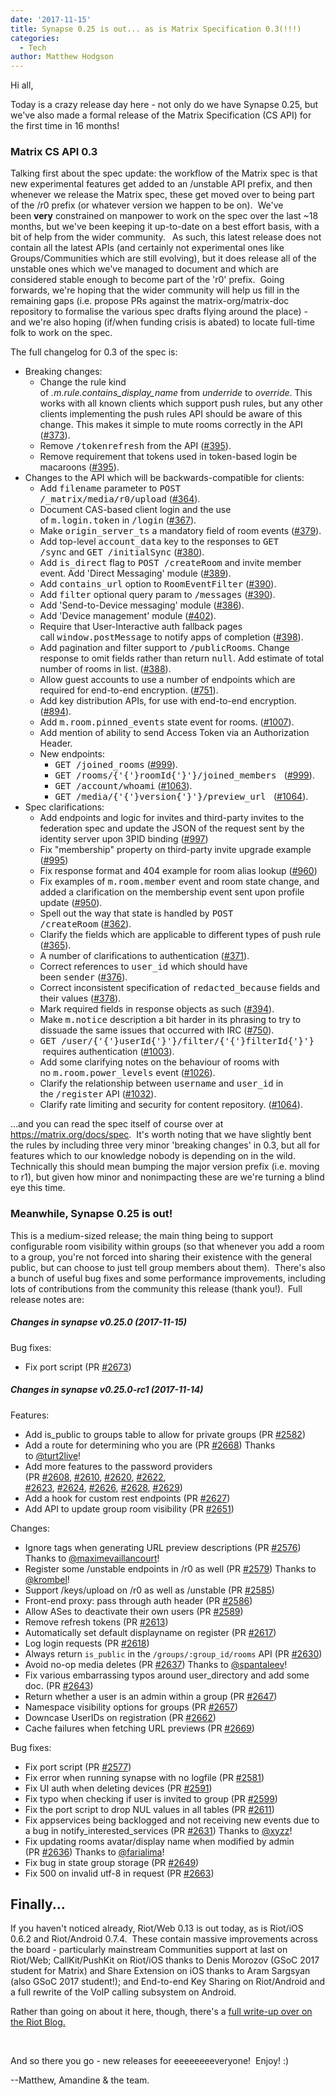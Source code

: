 ```yaml
---
date: '2017-11-15'
title: Synapse 0.25 is out... as is Matrix Specification 0.3(!!!)
categories:
  - Tech
author: Matthew Hodgson
---
```


Hi all,

Today is a crazy release day here - not only do we have Synapse 0.25, but we've also made a formal release of the Matrix Specification (CS API) for the first time in 16 months!
<h3>Matrix CS API 0.3</h3>
Talking first about the spec update: the workflow of the Matrix spec is that new experimental features get added to an /unstable API prefix, and then whenever we release the Matrix spec, these get moved over to being part of the /r0 prefix (or whatever version we happen to be on).  We've been <strong>very</strong> constrained on manpower to work on the spec over the last ~18 months, but we've been keeping it up-to-date on a best effort basis, with a bit of help from the wider community.  <b> </b>As such, this latest release does not contain all the latest APIs (and certainly not experimental ones like Groups/Communities which are still evolving), but it does release all of the unstable ones which we've managed to document and which are considered stable enough to become part of the 'r0' prefix.  Going forwards, we're hoping that the wider community will help us fill in the remaining gaps (i.e. propose PRs against the matrix-org/matrix-doc repository to formalise the various spec drafts flying around the place) - and we're also hoping (if/when funding crisis is abated) to locate full-time folk to work on the spec.

The full changelog for 0.3 of the spec is:
<ul class="simple">
 	<li>Breaking changes:
<ul>
 	<li>Change the rule kind of <cite>.m.rule.contains_display_name</cite> from <cite>underride</cite> to <cite>override</cite>. This works with all known clients which support push rules, but any other clients implementing the push rules API should be aware of this change. This makes it simple to mute rooms correctly in the API (<a class="reference external" href="https://github.com/matrix-org/matrix-doc/pull/373">#373</a>).</li>
 	<li>Remove <tt class="docutils literal">/tokenrefresh</tt> from the API (<a class="reference external" href="https://github.com/matrix-org/matrix-doc/pull/395">#395</a>).</li>
 	<li>Remove requirement that tokens used in token-based login be macaroons (<a class="reference external" href="https://github.com/matrix-org/matrix-doc/pull/395">#395</a>).</li>
</ul>
</li>
 	<li>Changes to the API which will be backwards-compatible for clients:
<ul>
 	<li>Add <tt class="docutils literal">filename</tt> parameter to <tt class="docutils literal">POST /_matrix/media/r0/upload</tt> (<a class="reference external" href="https://github.com/matrix-org/matrix-doc/pull/364">#364</a>).</li>
 	<li>Document CAS-based client login and the use of <tt class="docutils literal">m.login.token</tt> in <tt class="docutils literal">/login</tt> (<a class="reference external" href="https://github.com/matrix-org/matrix-doc/pull/367">#367</a>).</li>
 	<li>Make <tt class="docutils literal">origin_server_ts</tt> a mandatory field of room events (<a class="reference external" href="https://github.com/matrix-org/matrix-doc/pull/370">#379</a>).</li>
 	<li>Add top-level <tt class="docutils literal">account_data</tt> key to the responses to <tt class="docutils literal">GET /sync</tt> and <tt class="docutils literal">GET /initialSync</tt> (<a class="reference external" href="https://github.com/matrix-org/matrix-doc/pull/380">#380</a>).</li>
 	<li>Add <tt class="docutils literal">is_direct</tt> flag to <tt class="docutils literal">POST /createRoom</tt> and invite member event. Add 'Direct Messaging' module (<a class="reference external" href="https://github.com/matrix-org/matrix-doc/pull/389">#389</a>).</li>
 	<li>Add <tt class="docutils literal">contains_url</tt> option to <tt class="docutils literal">RoomEventFilter</tt> (<a class="reference external" href="https://github.com/matrix-org/matrix-doc/pull/390">#390</a>).</li>
 	<li>Add <tt class="docutils literal">filter</tt> optional query param to <tt class="docutils literal">/messages</tt> (<a class="reference external" href="https://github.com/matrix-org/matrix-doc/pull/390">#390</a>).</li>
 	<li>Add 'Send-to-Device messaging' module (<a class="reference external" href="https://github.com/matrix-org/matrix-doc/pull/386">#386</a>).</li>
 	<li>Add 'Device management' module (<a class="reference external" href="https://github.com/matrix-org/matrix-doc/pull/402">#402</a>).</li>
 	<li>Require that User-Interactive auth fallback pages call <tt class="docutils literal">window.postMessage</tt> to notify apps of completion (<a class="reference external" href="https://github.com/matrix-org/matrix-doc/pull/398">#398</a>).</li>
 	<li>Add pagination and filter support to <tt class="docutils literal">/publicRooms</tt>. Change response to omit fields rather than return <tt class="docutils literal">null</tt>. Add estimate of total number of rooms in list. (<a class="reference external" href="https://github.com/matrix-org/matrix-doc/pull/388">#388</a>).</li>
 	<li>Allow guest accounts to use a number of endpoints which are required for end-to-end encryption. (<a class="reference external" href="https://github.com/matrix-org/matrix-doc/pull/751">#751</a>).</li>
 	<li>Add key distribution APIs, for use with end-to-end encryption. (<a class="reference external" href="https://github.com/matrix-org/matrix-doc/pull/894">#894</a>).</li>
 	<li>Add <tt class="docutils literal">m.room.pinned_events</tt> state event for rooms. (<a class="reference external" href="https://github.com/matrix-org/matrix-doc/pull/1007">#1007</a>).</li>
 	<li>Add mention of ability to send Access Token via an Authorization Header.</li>
 	<li>New endpoints:
<ul>
 	<li><tt class="docutils literal">GET /joined_rooms</tt> (<a class="reference external" href="https://github.com/matrix-org/matrix-doc/pull/999">#999</a>).</li>
 	<li><tt class="docutils literal">GET <span class="pre">/rooms/{'{'}roomId{'}'}/joined_members</span>
</tt> (<a class="reference external" href="https://github.com/matrix-org/matrix-doc/pull/999">#999</a>).</li>
 	<li><tt class="docutils literal">GET /account/whoami</tt> (<a class="reference external" href="https://github.com/matrix-org/matrix-doc/pull/1063">#1063</a>).</li>
 	<li><tt class="docutils literal">GET <span class="pre">/media/{'{'}version{'}'}/preview_url</span>
</tt> (<a class="reference external" href="https://github.com/matrix-org/matrix-doc/pull/1064">#1064</a>).</li>
</ul>
</li>
</ul>
</li>
 	<li>Spec clarifications:
<ul>
 	<li>Add endpoints and logic for invites and third-party invites to the federation spec and update the JSON of the request sent by the identity server upon 3PID binding (<a class="reference external" href="https://github.com/matrix-org/matrix-doc/pull/997">#997</a>)</li>
 	<li>Fix "membership" property on third-party invite upgrade example (<a class="reference external" href="https://github.com/matrix-org/matrix-doc/pull/995">#995</a>)</li>
 	<li>Fix response format and 404 example for room alias lookup (<a class="reference external" href="https://github.com/matrix-org/matrix-doc/pull/960">#960</a>)</li>
 	<li>Fix examples of <tt class="docutils literal">m.room.member</tt> event and room state change, and added a clarification on the membership event sent upon profile update (<a class="reference external" href="https://github.com/matrix-org/matrix-doc/pull/950">#950</a>).</li>
 	<li>Spell out the way that state is handled by <tt class="docutils literal">POST /createRoom</tt> (<a class="reference external" href="https://github.com/matrix-org/matrix-doc/pull/362">#362</a>).</li>
 	<li>Clarify the fields which are applicable to different types of push rule (<a class="reference external" href="https://github.com/matrix-org/matrix-doc/pull/365">#365</a>).</li>
 	<li>A number of clarifications to authentication (<a class="reference external" href="https://github.com/matrix-org/matrix-doc/pull/371">#371</a>).</li>
 	<li>Correct references to <tt class="docutils literal">user_id</tt> which should have been <tt class="docutils literal">sender</tt> (<a class="reference external" href="https://github.com/matrix-org/matrix-doc/pull/376">#376</a>).</li>
 	<li>Correct inconsistent specification of <tt class="docutils literal">redacted_because</tt> fields and their values (<a class="reference external" href="https://github.com/matrix-org/matrix-doc/pull/378">#378</a>).</li>
 	<li>Mark required fields in response objects as such (<a class="reference external" href="https://github.com/matrix-org/matrix-doc/pull/394">#394</a>).</li>
 	<li>Make <tt class="docutils literal">m.notice</tt> description a bit harder in its phrasing to try to dissuade the same issues that occurred with IRC (<a class="reference external" href="https://github.com/matrix-org/matrix-doc/pull/750">#750</a>).</li>
 	<li><tt class="docutils literal">GET <span class="pre">/user/{'{'}userId{'}'}/filter/{'{'}filterId{'}'}</span>
</tt> requires authentication (<a class="reference external" href="https://github.com/matrix-org/matrix-doc/pull/1003">#1003</a>).</li>
 	<li>Add some clarifying notes on the behaviour of rooms with no <tt class="docutils literal">m.room.power_levels</tt> event (<a class="reference external" href="https://github.com/matrix-org/matrix-doc/pull/1026">#1026</a>).</li>
 	<li>Clarify the relationship between <tt class="docutils literal">username</tt> and <tt class="docutils literal">user_id</tt> in the <tt class="docutils literal">/register</tt> API (<a class="reference external" href="https://github.com/matrix-org/matrix-doc/pull/1032">#1032</a>).</li>
 	<li>Clarify rate limiting and security for content repository. (<a class="reference external" href="https://github.com/matrix-org/matrix-doc/pull/1064">#1064</a>).</li>
</ul>
</li>
</ul>
...and you can read the spec itself of course over at <a href="https://matrix.org/docs/spec">https://matrix.org/docs/spec</a>.  It's worth noting that we have slightly bent the rules by including three very minor 'breaking changes' in 0.3, but all for features which to our knowledge nobody is depending on in the wild.  Technically this should mean bumping the major version prefix (i.e. moving to r1), but given how minor and nonimpacting these are we're turning a blind eye this time.
<h3>Meanwhile, Synapse 0.25 is out!</h3>
This is a medium-sized release; the main thing being to support configurable room visibility within groups (so that whenever you add a room to a group, you're not forced into sharing their existence with the general public, but can choose to just tell group members about them).  There's also a bunch of useful bug fixes and some performance improvements, including lots of contributions from the community this release (thank you!).  Full release notes are:
<h5>Changes in synapse v0.25.0 (2017-11-15)</h5>
Bug fixes:
<ul>
 	<li>Fix port script (PR <a class="issue-link js-issue-link" href="https://github.com/matrix-org/synapse/pull/2673" data-error-text="Failed to load issue title" data-id="273841564" data-permission-text="Issue title is private" data-url="https://github.com/matrix-org/synapse/issues/2673">#2673</a>)</li>
</ul>
<h5>Changes in synapse v0.25.0-rc1 (2017-11-14)</h5>
Features:
<ul>
 	<li>Add is_public to groups table to allow for private groups (PR <a class="issue-link js-issue-link" href="https://github.com/matrix-org/synapse/pull/2582" data-error-text="Failed to load issue title" data-id="268816516" data-permission-text="Issue title is private" data-url="https://github.com/matrix-org/synapse/issues/2582">#2582</a>)</li>
 	<li>Add a route for determining who you are (PR <a class="issue-link js-issue-link" href="https://github.com/matrix-org/synapse/pull/2668" data-error-text="Failed to load issue title" data-id="273327989" data-permission-text="Issue title is private" data-url="https://github.com/matrix-org/synapse/issues/2668">#2668</a>) Thanks to <a class="user-mention" href="https://github.com/turt2live">@turt2live</a>!</li>
 	<li>Add more features to the password providers (PR <a class="issue-link js-issue-link" href="https://github.com/matrix-org/synapse/pull/2608" data-error-text="Failed to load issue title" data-id="269913170" data-permission-text="Issue title is private" data-url="https://github.com/matrix-org/synapse/issues/2608">#2608</a>, <a class="issue-link js-issue-link" href="https://github.com/matrix-org/synapse/pull/2610" data-error-text="Failed to load issue title" data-id="269969920" data-permission-text="Issue title is private" data-url="https://github.com/matrix-org/synapse/issues/2610">#2610</a>, <a class="issue-link js-issue-link" href="https://github.com/matrix-org/synapse/pull/2620" data-error-text="Failed to load issue title" data-id="270352778" data-permission-text="Issue title is private" data-url="https://github.com/matrix-org/synapse/issues/2620">#2620</a>, <a class="issue-link js-issue-link" href="https://github.com/matrix-org/synapse/pull/2622" data-error-text="Failed to load issue title" data-id="270373940" data-permission-text="Issue title is private" data-url="https://github.com/matrix-org/synapse/issues/2622">#2622</a>,
<a class="issue-link js-issue-link" href="https://github.com/matrix-org/synapse/pull/2623" data-error-text="Failed to load issue title" data-id="270374613" data-permission-text="Issue title is private" data-url="https://github.com/matrix-org/synapse/issues/2623">#2623</a>, <a class="issue-link js-issue-link" href="https://github.com/matrix-org/synapse/pull/2624" data-error-text="Failed to load issue title" data-id="270374846" data-permission-text="Issue title is private" data-url="https://github.com/matrix-org/synapse/issues/2624">#2624</a>, <a class="issue-link js-issue-link" href="https://github.com/matrix-org/synapse/pull/2626" data-error-text="Failed to load issue title" data-id="270676451" data-permission-text="Issue title is private" data-url="https://github.com/matrix-org/synapse/issues/2626">#2626</a>, <a class="issue-link js-issue-link" href="https://github.com/matrix-org/synapse/pull/2628" data-error-text="Failed to load issue title" data-id="270677175" data-permission-text="Issue title is private" data-url="https://github.com/matrix-org/synapse/issues/2628">#2628</a>, <a class="issue-link js-issue-link tooltipped tooltipped-ne" href="https://github.com/matrix-org/synapse/pull/2629" data-error-text="Failed to load issue title" data-id="270721791" data-permission-text="Issue title is private">#2629</a>)</li>
 	<li>Add a hook for custom rest endpoints (PR <a class="issue-link js-issue-link" href="https://github.com/matrix-org/synapse/pull/2627" data-error-text="Failed to load issue title" data-id="270676740" data-permission-text="Issue title is private" data-url="https://github.com/matrix-org/synapse/issues/2627">#2627</a>)</li>
 	<li>Add API to update group room visibility (PR <a class="issue-link js-issue-link" href="https://github.com/matrix-org/synapse/pull/2651" data-error-text="Failed to load issue title" data-id="272257429" data-permission-text="Issue title is private" data-url="https://github.com/matrix-org/synapse/issues/2651">#2651</a>)</li>
</ul>
Changes:
<ul>
 	<li>Ignore tags when generating URL preview descriptions (PR <a class="issue-link js-issue-link" href="https://github.com/matrix-org/synapse/pull/2576" data-error-text="Failed to load issue title" data-id="268596188" data-permission-text="Issue title is private" data-url="https://github.com/matrix-org/synapse/issues/2576">#2576</a>)
Thanks to <a class="user-mention" href="https://github.com/maximevaillancourt">@maximevaillancourt</a>!</li>
 	<li>Register some /unstable endpoints in /r0 as well (PR <a class="issue-link js-issue-link" href="https://github.com/matrix-org/synapse/pull/2579" data-error-text="Failed to load issue title" data-id="268761262" data-permission-text="Issue title is private" data-url="https://github.com/matrix-org/synapse/issues/2579">#2579</a>) Thanks to
<a class="user-mention" href="https://github.com/krombel">@krombel</a>!</li>
 	<li>Support /keys/upload on /r0 as well as /unstable (PR <a class="issue-link js-issue-link" href="https://github.com/matrix-org/synapse/pull/2585" data-error-text="Failed to load issue title" data-id="268842938" data-permission-text="Issue title is private" data-url="https://github.com/matrix-org/synapse/issues/2585">#2585</a>)</li>
 	<li>Front-end proxy: pass through auth header (PR <a class="issue-link js-issue-link" href="https://github.com/matrix-org/synapse/pull/2586" data-error-text="Failed to load issue title" data-id="268843185" data-permission-text="Issue title is private" data-url="https://github.com/matrix-org/synapse/issues/2586">#2586</a>)</li>
 	<li>Allow ASes to deactivate their own users (PR <a class="issue-link js-issue-link" href="https://github.com/matrix-org/synapse/pull/2589" data-error-text="Failed to load issue title" data-id="268938259" data-permission-text="Issue title is private" data-url="https://github.com/matrix-org/synapse/issues/2589">#2589</a>)</li>
 	<li>Remove refresh tokens (PR <a class="issue-link js-issue-link" href="https://github.com/matrix-org/synapse/pull/2613" data-error-text="Failed to load issue title" data-id="270111173" data-permission-text="Issue title is private" data-url="https://github.com/matrix-org/synapse/issues/2613">#2613</a>)</li>
 	<li>Automatically set default displayname on register (PR <a class="issue-link js-issue-link" href="https://github.com/matrix-org/synapse/pull/2617" data-error-text="Failed to load issue title" data-id="270304979" data-permission-text="Issue title is private" data-url="https://github.com/matrix-org/synapse/issues/2617">#2617</a>)</li>
 	<li>Log login requests (PR <a class="issue-link js-issue-link" href="https://github.com/matrix-org/synapse/pull/2618" data-error-text="Failed to load issue title" data-id="270316951" data-permission-text="Issue title is private" data-url="https://github.com/matrix-org/synapse/issues/2618">#2618</a>)</li>
 	<li>Always return <code>is_public</code> in the <code>/groups/:group_id/rooms</code> API (PR <a class="issue-link js-issue-link" href="https://github.com/matrix-org/synapse/pull/2630" data-error-text="Failed to load issue title" data-id="270724819" data-permission-text="Issue title is private" data-url="https://github.com/matrix-org/synapse/issues/2630">#2630</a>)</li>
 	<li>Avoid no-op media deletes (PR <a class="issue-link js-issue-link" href="https://github.com/matrix-org/synapse/pull/2637" data-error-text="Failed to load issue title" data-id="271174567" data-permission-text="Issue title is private" data-url="https://github.com/matrix-org/synapse/issues/2637">#2637</a>) Thanks to <a class="user-mention" href="https://github.com/spantaleev">@spantaleev</a>!</li>
 	<li>Fix various embarrassing typos around user_directory and add some doc. (PR
<a class="issue-link js-issue-link" href="https://github.com/matrix-org/synapse/pull/2643" data-error-text="Failed to load issue title" data-id="271218429" data-permission-text="Issue title is private" data-url="https://github.com/matrix-org/synapse/issues/2643">#2643</a>)</li>
 	<li>Return whether a user is an admin within a group (PR <a class="issue-link js-issue-link" href="https://github.com/matrix-org/synapse/pull/2647" data-error-text="Failed to load issue title" data-id="271795951" data-permission-text="Issue title is private" data-url="https://github.com/matrix-org/synapse/issues/2647">#2647</a>)</li>
 	<li>Namespace visibility options for groups (PR <a class="issue-link js-issue-link" href="https://github.com/matrix-org/synapse/pull/2657" data-error-text="Failed to load issue title" data-id="272604541" data-permission-text="Issue title is private" data-url="https://github.com/matrix-org/synapse/issues/2657">#2657</a>)</li>
 	<li>Downcase UserIDs on registration (PR <a class="issue-link js-issue-link" href="https://github.com/matrix-org/synapse/pull/2662" data-error-text="Failed to load issue title" data-id="272746677" data-permission-text="Issue title is private" data-url="https://github.com/matrix-org/synapse/issues/2662">#2662</a>)</li>
 	<li>Cache failures when fetching URL previews (PR <a class="issue-link js-issue-link" href="https://github.com/matrix-org/synapse/pull/2669" data-error-text="Failed to load issue title" data-id="273404602" data-permission-text="Issue title is private" data-url="https://github.com/matrix-org/synapse/issues/2669">#2669</a>)</li>
</ul>
Bug fixes:
<ul>
 	<li>Fix port script (PR <a class="issue-link js-issue-link" href="https://github.com/matrix-org/synapse/pull/2577" data-error-text="Failed to load issue title" data-id="268680457" data-permission-text="Issue title is private" data-url="https://github.com/matrix-org/synapse/issues/2577">#2577</a>)</li>
 	<li>Fix error when running synapse with no logfile (PR <a class="issue-link js-issue-link" href="https://github.com/matrix-org/synapse/pull/2581" data-error-text="Failed to load issue title" data-id="268813288" data-permission-text="Issue title is private" data-url="https://github.com/matrix-org/synapse/issues/2581">#2581</a>)</li>
 	<li>Fix UI auth when deleting devices (PR <a class="issue-link js-issue-link" href="https://github.com/matrix-org/synapse/pull/2591" data-error-text="Failed to load issue title" data-id="268938993" data-permission-text="Issue title is private" data-url="https://github.com/matrix-org/synapse/issues/2591">#2591</a>)</li>
 	<li>Fix typo when checking if user is invited to group (PR <a class="issue-link js-issue-link" href="https://github.com/matrix-org/synapse/pull/2599" data-error-text="Failed to load issue title" data-id="269155496" data-permission-text="Issue title is private" data-url="https://github.com/matrix-org/synapse/issues/2599">#2599</a>)</li>
 	<li>Fix the port script to drop NUL values in all tables (PR <a class="issue-link js-issue-link" href="https://github.com/matrix-org/synapse/pull/2611" data-error-text="Failed to load issue title" data-id="270038737" data-permission-text="Issue title is private" data-url="https://github.com/matrix-org/synapse/issues/2611">#2611</a>)</li>
 	<li>Fix appservices being backlogged and not receiving new events due to a bug in
notify_interested_services (PR <a class="issue-link js-issue-link" href="https://github.com/matrix-org/synapse/pull/2631" data-error-text="Failed to load issue title" data-id="270787064" data-permission-text="Issue title is private" data-url="https://github.com/matrix-org/synapse/issues/2631">#2631</a>) Thanks to <a class="user-mention" href="https://github.com/xyzz">@xyzz</a>!</li>
 	<li>Fix updating rooms avatar/display name when modified by admin (PR <a class="issue-link js-issue-link" href="https://github.com/matrix-org/synapse/pull/2636" data-error-text="Failed to load issue title" data-id="271057913" data-permission-text="Issue title is private" data-url="https://github.com/matrix-org/synapse/issues/2636">#2636</a>)
Thanks to <a class="user-mention" href="https://github.com/farialima">@farialima</a>!</li>
 	<li>Fix bug in state group storage (PR <a class="issue-link js-issue-link" href="https://github.com/matrix-org/synapse/pull/2649" data-error-text="Failed to load issue title" data-id="271901224" data-permission-text="Issue title is private" data-url="https://github.com/matrix-org/synapse/issues/2649">#2649</a>)</li>
 	<li>Fix 500 on invalid utf-8 in request (PR <a class="issue-link js-issue-link" href="https://github.com/matrix-org/synapse/pull/2663" data-error-text="Failed to load issue title" data-id="272868148" data-permission-text="Issue title is private" data-url="https://github.com/matrix-org/synapse/issues/2663">#2663</a>)</li>
</ul>
<h2>Finally...</h2>
If you haven't noticed already, Riot/Web 0.13 is out today, as is Riot/iOS 0.6.2 and Riot/Android 0.7.4.  These contain massive improvements across the board - particularly mainstream Communities support at last on Riot/Web; CallKit/PushKit on Riot/iOS thanks to Denis Morozov (GSoC 2017 student for Matrix) and Share Extension on iOS thanks to Aram Sargsyan (also GSoC 2017 student!); and End-to-end Key Sharing on Riot/Android and a full rewrite of the VoIP calling subsystem on Android.

Rather than going on about it here, though, there's a <a href="https://medium.com/@RiotChat/communities-aka-groups-are-here-announcing-riot-web-0-13-riot-ios-0-6-and-riot-android-0-7-4-933cb193a28e">full write-up over on the Riot Blog.</a>

&nbsp;

And so there you go - new releases for eeeeeeeeveryone!  Enjoy! :)

--Matthew, Amandine &amp; the team.